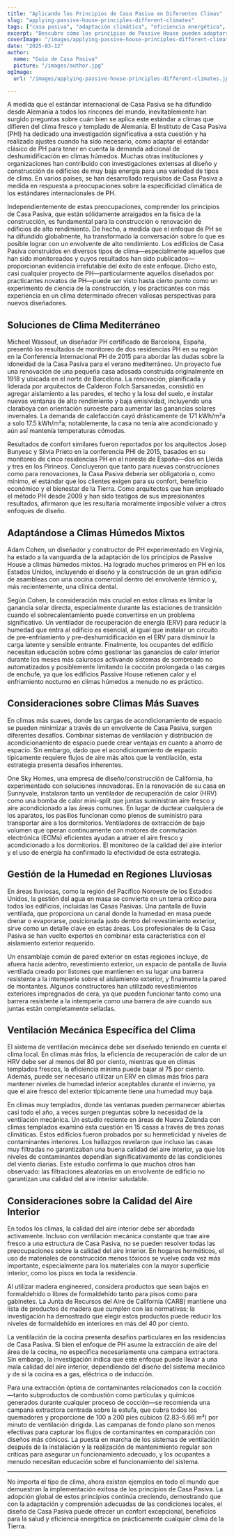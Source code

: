 ```yaml
---
title: "Aplicando los Principios de Casa Pasiva en Diferentes Climas"
slug: "applying-passive-house-principles-different-climates"
tags: ["casa pasiva", "adaptación climática", "eficiencia energética", "sostenibilidad", "aplicación global"]
excerpt: "Descubre cómo los principios de Passive House pueden adaptarse con éxito a diversos climas en todo el mundo, con ejemplos del mundo real y soluciones prácticas para mantener la comodidad y la eficiencia en cualquier entorno."
coverImage: "/images/applying-passive-house-principles-different-climates.jpg"
date: "2025-03-12"
author:
  name: "Guía de Casa Pasiva"
  picture: "/images/author.jpg"
ogImage:
  url: "/images/applying-passive-house-principles-different-climates.jpg"

---
```

A medida que el estándar internacional de Casa Pasiva se ha difundido desde Alemania a todos los rincones del mundo, inevitablemente han surgido preguntas sobre cuán bien se aplica este estándar a climas que difieren del clima fresco y templado de Alemania. El Instituto de Casa Pasiva (PHI) ha dedicado una investigación significativa a esta cuestión y ha realizado ajustes cuando ha sido necesario, como adaptar el estándar clásico de PH para tener en cuenta la demanda adicional de deshumidificación en climas húmedos. Muchas otras instituciones y organizaciones han contribuido con investigaciones extensas al diseño y construcción de edificios de muy baja energía para una variedad de tipos de clima. En varios países, se han desarrollado requisitos de Casa Pasiva a medida en respuesta a preocupaciones sobre la especificidad climática de los estándares internacionales de PH.

Independientemente de estas preocupaciones, comprender los principios de Casa Pasiva, que están sólidamente arraigados en la física de la construcción, es fundamental para la construcción o renovación de edificios de alto rendimiento. De hecho, a medida que el enfoque de PH se ha difundido globalmente, ha transformado la conversación sobre lo que es posible lograr con un envolvente de alto rendimiento. Los edificios de Casa Pasiva construidos en diversos tipos de clima—especialmente aquellos que han sido monitoreados y cuyos resultados han sido publicados—proporcionan evidencia irrefutable del éxito de este enfoque. Dicho esto, casi cualquier proyecto de PH—particularmente aquellos diseñados por practicantes novatos de PH—puede ser visto hasta cierto punto como un experimento de ciencia de la construcción, y los practicantes con más experiencia en un clima determinado ofrecen valiosas perspectivas para nuevos diseñadores.
## Soluciones de Clima Mediterráneo

Micheel Wassouf, un diseñador PH certificado de Barcelona, España, presentó los resultados de monitoreo de dos residencias PH en su región en la Conferencia Internacional PH de 2015 para abordar las dudas sobre la idoneidad de la Casa Pasiva para el verano mediterráneo. Un proyecto fue una renovación de una pequeña casa adosada construida originalmente en 1918 y ubicada en el norte de Barcelona. La renovación, planificada y liderada por arquitectos de Calderon Folch Sarsanedas, consistió en agregar aislamiento a las paredes, el techo y la losa del suelo, e instalar nuevas ventanas de alto rendimiento y baja emisividad, incluyendo una claraboya con orientación suroeste para aumentar las ganancias solares invernales. La demanda de calefacción cayó drásticamente de 171 kWh/m²a a solo 17.5 kWh/m²a; notablemente, la casa no tenía aire acondicionado y aún así mantenía temperaturas cómodas.

Resultados de confort similares fueron reportados por los arquitectos Josep Bunyesc y Silvia Prieto en la conferencia PHI de 2015, basados en su monitoreo de cinco residencias PH en el noreste de España—dos en Lleida y tres en los Pirineos. Concluyeron que tanto para nuevas construcciones como para renovaciones, la Casa Pasiva debería ser obligatoria o, como mínimo, el estándar que los clientes exigen para su confort, beneficio económico y el bienestar de la Tierra. Como arquitectos que han empleado el método PH desde 2009 y han sido testigos de sus impresionantes resultados, afirmaron que les resultaría moralmente imposible volver a otros enfoques de diseño.
## Adaptándose a Climas Húmedos Mixtos

Adam Cohen, un diseñador y constructor de PH experimentado en Virginia, ha estado a la vanguardia de la adaptación de los principios de Passive House a climas húmedos mixtos. Ha logrado muchos primeros en PH en los Estados Unidos, incluyendo el diseño y la construcción de un gran edificio de asambleas con una cocina comercial dentro del envolvente térmico y, más recientemente, una clínica dental.

Según Cohen, la consideración más crucial en estos climas es limitar la ganancia solar directa, especialmente durante las estaciones de transición cuando el sobrecalentamiento puede convertirse en un problema significativo. Un ventilador de recuperación de energía (ERV) para reducir la humedad que entra al edificio es esencial, al igual que instalar un circuito de pre-enfriamiento y pre-deshumidificación en el ERV para disminuir la carga latente y sensible entrante. Finalmente, los ocupantes del edificio necesitan educación sobre cómo gestionar las ganancias de calor interior durante los meses más calurosos activando sistemas de sombreado no automatizados y posiblemente limitando la cocción prolongada o las cargas de enchufe, ya que los edificios Passive House retienen calor y el enfriamiento nocturno en climas húmedos a menudo no es práctico.
## Consideraciones sobre Climas Más Suaves

En climas más suaves, donde las cargas de acondicionamiento de espacio se pueden minimizar a través de un envolvente de Casa Pasiva, surgen diferentes desafíos. Combinar sistemas de ventilación y distribución de acondicionamiento de espacio puede crear ventajas en cuanto a ahorro de espacio. Sin embargo, dado que el acondicionamiento de espacio típicamente requiere flujos de aire más altos que la ventilación, esta estrategia presenta desafíos inherentes.

One Sky Homes, una empresa de diseño/construcción de California, ha experimentado con soluciones innovadoras. En la renovación de su casa en Sunnyvale, instalaron tanto un ventilador de recuperación de calor (HRV) como una bomba de calor mini-split que juntas suministran aire fresco y aire acondicionado a las áreas comunes. En lugar de ductear cualquiera de los aparatos, los pasillos funcionan como plenos de suministro para transportar aire a los dormitorios. Ventiladores de extracción de bajo volumen que operan continuamente con motores de conmutación electrónica (ECMs) eficientes ayudan a atraer el aire fresco y acondicionado a los dormitorios. El monitoreo de la calidad del aire interior y el uso de energía ha confirmado la efectividad de esta estrategia.
## Gestión de la Humedad en Regiones Lluviosas

En áreas lluviosas, como la región del Pacífico Noroeste de los Estados Unidos, la gestión del agua en masa se convierte en un tema crítico para todos los edificios, incluidas las Casas Pasivas. Una pantalla de lluvia ventilada, que proporciona un canal donde la humedad en masa puede drenar o evaporarse, posicionada justo dentro del revestimiento exterior, sirve como un detalle clave en estas áreas. Los profesionales de la Casa Pasiva se han vuelto expertos en combinar esta característica con el aislamiento exterior requerido.

Un ensamblaje común de pared exterior en estas regiones incluye, de afuera hacia adentro, revestimiento exterior, un espacio de pantalla de lluvia ventilada creado por listones que mantienen en su lugar una barrera resistente a la intemperie sobre el aislamiento exterior, y finalmente la pared de montantes. Algunos constructores han utilizado revestimientos exteriores impregnados de cera, ya que pueden funcionar tanto como una barrera resistente a la intemperie como una barrera de aire cuando sus juntas están completamente selladas.

## Ventilación Mecánica Específica del Clima

El sistema de ventilación mecánica debe ser diseñado teniendo en cuenta el clima local. En climas más fríos, la eficiencia de recuperación de calor de un HRV debe ser al menos del 80 por ciento, mientras que en climas templados frescos, la eficiencia mínima puede bajar al 75 por ciento. Además, puede ser necesario utilizar un ERV en climas más fríos para mantener niveles de humedad interior aceptables durante el invierno, ya que el aire fresco del exterior típicamente tiene una humedad muy baja.

En climas muy templados, donde las ventanas pueden permanecer abiertas casi todo el año, a veces surgen preguntas sobre la necesidad de la ventilación mecánica. Un estudio reciente en áreas de Nueva Zelanda con climas templados examinó esta cuestión en 15 casas a través de tres zonas climáticas. Estos edificios fueron probados por su hermeticidad y niveles de contaminantes interiores. Los hallazgos revelaron que incluso las casas muy filtradas no garantizaban una buena calidad del aire interior, ya que los niveles de contaminantes dependían significativamente de las condiciones del viento diarias. Este estudio confirma lo que muchos otros han observado: las filtraciones aleatorias en un envolvente de edificio no garantizan una calidad del aire interior saludable.
## Consideraciones sobre la Calidad del Aire Interior

En todos los climas, la calidad del aire interior debe ser abordada activamente. Incluso con ventilación mecánica constante que trae aire fresco a una estructura de Casa Pasiva, no se pueden resolver todas las preocupaciones sobre la calidad del aire interior. En hogares herméticos, el uso de materiales de construcción menos tóxicos se vuelve cada vez más importante, especialmente para los materiales con la mayor superficie interior, como los pisos en toda la residencia.

Al utilizar madera engineered, considera productos que sean bajos en formaldehído o libres de formaldehído tanto para pisos como para gabinetes. La Junta de Recursos del Aire de California (CARB) mantiene una lista de productos de madera que cumplen con las normativas; la investigación ha demostrado que elegir estos productos puede reducir los niveles de formaldehído en interiores en más del 40 por ciento.

La ventilación de la cocina presenta desafíos particulares en las residencias de Casa Pasiva. Si bien el enfoque de PH asume la extracción de aire del área de la cocina, no especifica necesariamente una campana extractora. Sin embargo, la investigación indica que este enfoque puede llevar a una mala calidad del aire interior, dependiendo del diseño del sistema mecánico y de si la cocina es a gas, eléctrica o de inducción.

Para una extracción óptima de contaminantes relacionados con la cocción—tanto subproductos de combustión como partículas y químicos generados durante cualquier proceso de cocción—se recomienda una campana extractora centrada sobre la estufa, que cubra todos los quemadores y proporcione de 100 a 200 pies cúbicos (2.83–5.66 m³) por minuto de ventilación dirigida. Las campanas de fondo plano son menos efectivas para capturar los flujos de contaminantes en comparación con diseños más cónicos. La puesta en marcha de los sistemas de ventilación después de la instalación y la realización de mantenimiento regular son críticas para asegurar un funcionamiento adecuado, y los ocupantes a menudo necesitan educación sobre el funcionamiento del sistema.

---

No importa el tipo de clima, ahora existen ejemplos en todo el mundo que demuestran la implementación exitosa de los principios de Casa Pasiva. La adopción global de estos principios continúa creciendo, demostrando que con la adaptación y comprensión adecuadas de las condiciones locales, el diseño de Casa Pasiva puede ofrecer un confort excepcional, beneficios para la salud y eficiencia energética en prácticamente cualquier clima de la Tierra.
